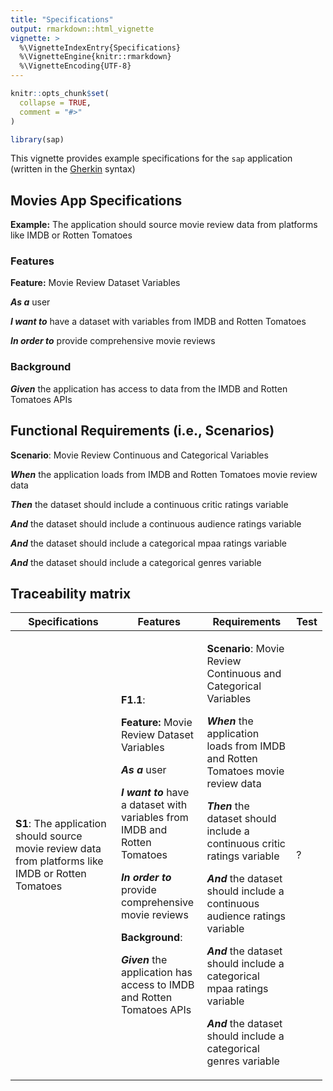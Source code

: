 ```yaml
---
title: "Specifications"
output: rmarkdown::html_vignette
vignette: >
  %\VignetteIndexEntry{Specifications}
  %\VignetteEngine{knitr::rmarkdown}
  %\VignetteEncoding{UTF-8}
---
```


```r
knitr::opts_chunk$set(
  collapse = TRUE,
  comment = "#>"
)
```

```r
library(sap)
```

This vignette provides example specifications for the `sap` application (written in the [Gherkin](https://cucumber.io/docs/gherkin/) syntax)

## Movies App Specifications

**Example:** The application should source movie review data from platforms like IMDB or Rotten Tomatoes

### Features

**Feature:** Movie Review Dataset Variables

***As a*** user

***I want to*** have a dataset with variables from IMDB and Rotten Tomatoes

***In order to*** provide comprehensive movie reviews

### Background

***Given*** the application has access to data from the IMDB and Rotten Tomatoes APIs

## Functional Requirements (i.e., Scenarios)

**Scenario**: Movie Review Continuous and Categorical Variables

***When*** the application loads from IMDB and Rotten Tomatoes movie review data

***Then*** the dataset should include a continuous critic ratings variable

***And*** the dataset should include a continuous audience ratings variable

***And*** the dataset should include a categorical mpaa ratings variable

***And*** the dataset should include a categorical genres variable

## Traceability matrix

+-----------------------------------------------------------------------------------------------------+-----------------------------------------------------------------------------+----------------------------------------------------------------------------------+------+
| Specifications                                                                                      | Features                                                                    | Requirements                                                                     | Test |
+=====================================================================================================+=============================================================================+==================================================================================+======+
| **S1**: The application should source movie review data from platforms like IMDB or Rotten Tomatoes | **F1.1**:                                                                   | **Scenario**: Movie Review Continuous and Categorical Variables                  | ?    |
|                                                                                                     |                                                                             |                                                                                  |      |
|                                                                                                     | **Feature:** Movie Review Dataset Variables                                 | ***When*** the application loads from IMDB and Rotten Tomatoes movie review data |      |
|                                                                                                     |                                                                             |                                                                                  |      |
|                                                                                                     | ***As a*** user                                                             | ***Then*** the dataset should include a continuous critic ratings variable       |      |
|                                                                                                     |                                                                             |                                                                                  |      |
|                                                                                                     | ***I want to*** have a dataset with variables from IMDB and Rotten Tomatoes | ***And*** the dataset should include a continuous audience ratings variable      |      |
|                                                                                                     |                                                                             |                                                                                  |      |
|                                                                                                     | ***In order to*** provide comprehensive movie reviews                       | ***And*** the dataset should include a categorical mpaa ratings variable         |      |
|                                                                                                     |                                                                             |                                                                                  |      |
|                                                                                                     | **Background**:                                                             | ***And*** the dataset should include a categorical genres variable               |      |
|                                                                                                     |                                                                             |                                                                                  |      |
|                                                                                                     | ***Given*** the application has access to IMDB and Rotten Tomatoes APIs     |                                                                                  |      |
+-----------------------------------------------------------------------------------------------------+-----------------------------------------------------------------------------+----------------------------------------------------------------------------------+------+
